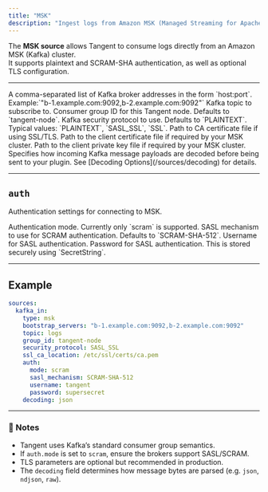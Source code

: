 ```yaml
---
title: "MSK"
description: "Ingest logs from Amazon MSK (Managed Streaming for Apache Kafka)."
---
```


The **MSK source** allows Tangent to consume logs directly from an Amazon MSK (Kafka) cluster.  
It supports plaintext and SCRAM-SHA authentication, as well as optional TLS configuration.

---

<ParamField path="bootstrap_servers" type="string" required>
A comma-separated list of Kafka broker addresses in the form `host:port`.  
Example:`"b-1.example.com:9092,b-2.example.com:9092"`
</ParamField>

<ParamField path="topic" type="string" required>
Kafka topic to subscribe to.
</ParamField>

<ParamField path="group_id" type="string">
Consumer group ID for this Tangent node.  
Defaults to `tangent-node`.
</ParamField>

<ParamField path="security_protocol" type="string">
Kafka security protocol to use.  
Defaults to `PLAINTEXT`.  
Typical values: `PLAINTEXT`, `SASL_SSL`, `SSL`.
</ParamField>

<ParamField path="ssl_ca_location" type="string">
Path to CA certificate file if using SSL/TLS.
</ParamField>

<ParamField path="ssl_certificate_location" type="string">
Path to the client certificate file if required by your MSK cluster.
</ParamField>

<ParamField path="ssl_key_location" type="string">
Path to the client private key file if required by your MSK cluster.
</ParamField>
<ParamField path="decoding" type="string">
Specifies how incoming Kafka message payloads are decoded before being sent to your plugin.  
See [Decoding Options](/sources/decoding) for details.
</ParamField>

---

## `auth`

Authentication settings for connecting to MSK.

<ParamField path="auth.mode" type="string" required>
Authentication mode.  
Currently only `scram` is supported.
</ParamField>

<ParamField path="auth.sasl_mechanism" type="string">
SASL mechanism to use for SCRAM authentication.  
Defaults to `SCRAM-SHA-512`.
</ParamField>

<ParamField path="auth.username" type="string" required>
Username for SASL authentication.
</ParamField>

<ParamField path="auth.password" type="string" required>
Password for SASL authentication.  
This is stored securely using `SecretString`.
</ParamField>

---

## Example

```yaml tangent.yaml icon=download
sources:
  kafka_in:
    type: msk
    bootstrap_servers: "b-1.example.com:9092,b-2.example.com:9092"
    topic: logs
    group_id: tangent-node
    security_protocol: SASL_SSL
    ssl_ca_location: /etc/ssl/certs/ca.pem
    auth:
      mode: scram
      sasl_mechanism: SCRAM-SHA-512
      username: tangent
      password: supersecret
    decoding: json
````

---

### 🧠 Notes

* Tangent uses Kafka’s standard consumer group semantics.
* If `auth.mode` is set to `scram`, ensure the brokers support SASL/SCRAM.
* TLS parameters are optional but recommended in production.
* The `decoding` field determines how message bytes are parsed (e.g. `json`, `ndjson`, `raw`).
